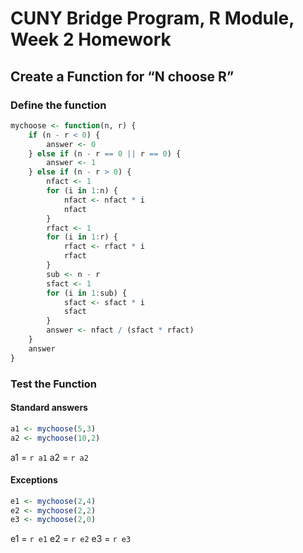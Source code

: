 # CUNY Bridge Program, R Module, Week 2 Homework
## Create a Function for "N choose R"
### Define the function

```r

mychoose <- function(n, r) {
    if (n - r < 0) {
        answer <- 0
    } else if (n - r == 0 || r == 0) {
        answer <- 1
    } else if (n - r > 0) {
        nfact <- 1
        for (i in 1:n) {
            nfact <- nfact * i
            nfact
        }
        rfact <- 1
        for (i in 1:r) {
            rfact <- rfact * i
            rfact
        }
        sub <- n - r
        sfact <- 1
        for (i in 1:sub) {
            sfact <- sfact * i
            sfact
        }
        answer <- nfact / (sfact * rfact)
    }
    answer
}

```
### Test the Function

#### Standard answers

```r
a1 <- mychoose(5,3)
a2 <- mychoose(10,2)
```

a1 = `r a1`
a2 = `r a2`

#### Exceptions
```r
e1 <- mychoose(2,4)
e2 <- mychoose(2,2)
e3 <- mychoose(2,0)
```

e1 = `r e1`
e2 = `r e2`
e3 = `r e3`